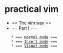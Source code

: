 = practical vim =

* == [[The vim way]] ==
* == Part I ==
    * === [[ Normal mode ]] ===
    * === [[ Insert mode ]] ===
    * === [[ Visual mode ]] ===

